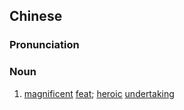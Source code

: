 ==Chinese==
{{zh-forms|s=壮举}}

===Pronunciation===
{{zh-pron
|m=zhuàngjǔ
|c=zong3 geoi2
|mn=qz:chòng-kír/xm:chòng-kú/zz:chòng-kí
|cat=n
}}

===Noun===
{{zh-noun}}

# [[magnificent]] [[feat]]; [[heroic]] [[undertaking]]
